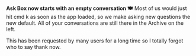 
<ReleaseVideo src="https://res.cloudinary.com/dltbv060k/video/upload/v1742050507/26_pijk9e.mp4"/>

**Ask Box now starts with an empty conversation 🍽️**
Most of us would just hit cmd k as soon as the app loaded,
so we make asking new questions the new default.
All of your conversations are still there in the Archive on the left.

This has been requested by many users for a long time
so I totally forgot who to say thank now.
